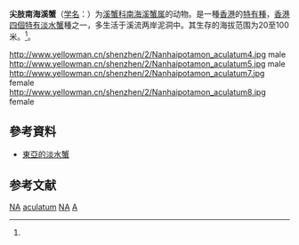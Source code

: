 {{Speciesbox
| name = 尖肢南海溪蟹
| status = DD
| status_system = IUCN3.1 
| status_ref = <ref name=IUCN>{{IUCN2010 | version=2010.3 | id=134934  | title = Nanhaipotamon aculatum | assessors =Cumberlidge, N.| year=2008| accessdate = 2009-10-13 }}</ref>
| image = 
| genus = Nanhaipotamon
| species = aculatum
| authority = (Dai, 1997) <ref name='id12102'>{{cite web| url =http://www.bioinfo.cn/db05/BjdwSpecies.php?action=view&id=12102| title =尖肢南海溪蟹| work =《中国动物物种编目数据库》| publisher =中国科学院微生物研究所| author =中国科学院动物研究所| accessdate =2009-04-28| deadurl =yes| archiveurl =https://web.archive.org/web/20160305013719/http://www.bioinfo.cn/db05/BjdwSpecies.php?action=view&id=12102| archivedate =2016-03-05}}</ref>
}}

'''尖肢南海溪蟹'''（[[学名|学名]]：{{lang|la|''Nanhaipotamon aculatum''}}）为[[溪蟹科|溪蟹科]][[南海溪蟹属|南海溪蟹属]]的动物。是一種[[香港|香港]]的[[特有種|特有種]]，[[香港蟹類列表|香港四個特有淡水蟹]]種之一，多生活于溪流两岸泥洞中。其生存的海拔范围为20至100米。<ref name='id12102'/>。

<gallery>
http://www.yellowman.cn/shenzhen/2/Nanhaipotamon_aculatum4.jpg {{Wayback|url=http://www.yellowman.cn/shenzhen/2/Nanhaipotamon_aculatum4.jpg |date=20190215162155 }} male http://www.yellowman.cn/shenzhen/2/Nanhaipotamon_aculatum5.jpg {{Wayback|url=http://www.yellowman.cn/shenzhen/2/Nanhaipotamon_aculatum5.jpg |date=20190215201927 }} male http://www.yellowman.cn/shenzhen/2/Nanhaipotamon_aculatum7.jpg {{Wayback|url=http://www.yellowman.cn/shenzhen/2/Nanhaipotamon_aculatum7.jpg |date=20190216021101 }} female http://www.yellowman.cn/shenzhen/2/Nanhaipotamon_aculatum8.jpg {{Wayback|url=http://www.yellowman.cn/shenzhen/2/Nanhaipotamon_aculatum8.jpg |date=20190216045117 }} female 
</gallery>

==參考資料==
*[http://web1.nsc.gov.tw/fp.aspx?ctNode=40&xItem=10046&mp=1 東亞的淡水蟹]{{dead link|date=2017年12月 |bot=InternetArchiveBot |fix-attempted=yes }}

== 参考文献 ==
{{reflist}}

{{Wikispecies|Nanhaipotamon aculatum}}
{{Taxonbar|from=Q13874112}}

[[Category:IUCN红色名录数据缺乏物种|NA]]
[[Category:南海溪蟹属|aculatum]]
[[Category:香港動物|NA]]
[[Category:香港特有種|A]]


{{螃蟹小作品}}